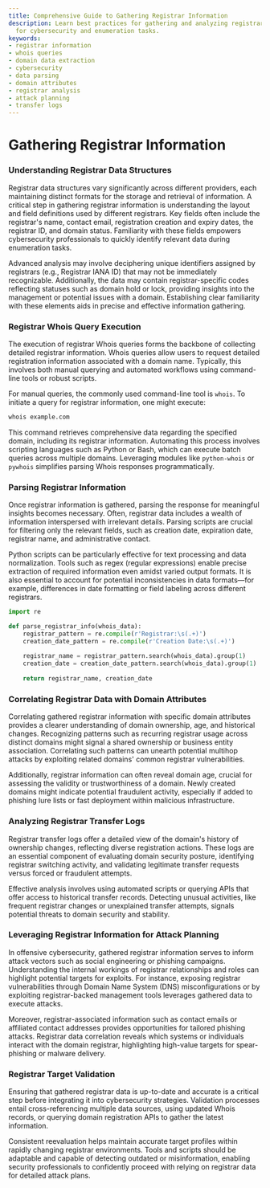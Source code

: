 ```yaml
---
title: Comprehensive Guide to Gathering Registrar Information
description: Learn best practices for gathering and analyzing registrar information
  for cybersecurity and enumeration tasks.
keywords:
- registrar information
- whois queries
- domain data extraction
- cybersecurity
- data parsing
- domain attributes
- registrar analysis
- attack planning
- transfer logs
---
```


# Gathering Registrar Information

### Understanding Registrar Data Structures

Registrar data structures vary significantly across different providers, each maintaining distinct formats for the storage and retrieval of information. A critical step in gathering registrar information is understanding the layout and field definitions used by different registrars. Key fields often include the registrar's name, contact email, registration creation and expiry dates, the registrar ID, and domain status. Familiarity with these fields empowers cybersecurity professionals to quickly identify relevant data during enumeration tasks.

Advanced analysis may involve deciphering unique identifiers assigned by registrars (e.g., Registrar IANA ID) that may not be immediately recognizable. Additionally, the data may contain registrar-specific codes reflecting statuses such as domain hold or lock, providing insights into the management or potential issues with a domain. Establishing clear familiarity with these elements aids in precise and effective information gathering.

### Registrar Whois Query Execution

The execution of registrar Whois queries forms the backbone of collecting detailed registrar information. Whois queries allow users to request detailed registration information associated with a domain name. Typically, this involves both manual querying and automated workflows using command-line tools or robust scripts.

For manual queries, the commonly used command-line tool is `whois`. To initiate a query for registrar information, one might execute:

```bash
whois example.com
```

This command retrieves comprehensive data regarding the specified domain, including its registrar information. Automating this process involves scripting languages such as Python or Bash, which can execute batch queries across multiple domains. Leveraging modules like `python-whois` or `pywhois` simplifies parsing Whois responses programmatically.

### Parsing Registrar Information

Once registrar information is gathered, parsing the response for meaningful insights becomes necessary. Often, registrar data includes a wealth of information interspersed with irrelevant details. Parsing scripts are crucial for filtering only the relevant fields, such as creation date, expiration date, registrar name, and administrative contact.

Python scripts can be particularly effective for text processing and data normalization. Tools such as regex (regular expressions) enable precise extraction of required information even amidst varied output formats. It is also essential to account for potential inconsistencies in data formats—for example, differences in date formatting or field labeling across different registrars.

```python
import re

def parse_registrar_info(whois_data):
    registrar_pattern = re.compile(r'Registrar:\s(.+)')
    creation_date_pattern = re.compile(r'Creation Date:\s(.+)')
    
    registrar_name = registrar_pattern.search(whois_data).group(1)
    creation_date = creation_date_pattern.search(whois_data).group(1)
    
    return registrar_name, creation_date
```

### Correlating Registrar Data with Domain Attributes

Correlating gathered registrar information with specific domain attributes provides a clearer understanding of domain ownership, age, and historical changes. Recognizing patterns such as recurring registrar usage across distinct domains might signal a shared ownership or business entity association. Correlating such patterns can unearth potential multihop attacks by exploiting related domains' common registrar vulnerabilities.

Additionally, registrar information can often reveal domain age, crucial for assessing the validity or trustworthiness of a domain. Newly created domains might indicate potential fraudulent activity, especially if added to phishing lure lists or fast deployment within malicious infrastructure.

### Analyzing Registrar Transfer Logs

Registrar transfer logs offer a detailed view of the domain's history of ownership changes, reflecting diverse registration actions. These logs are an essential component of evaluating domain security posture, identifying registrar switching activity, and validating legitimate transfer requests versus forced or fraudulent attempts.

Effective analysis involves using automated scripts or querying APIs that offer access to historical transfer records. Detecting unusual activities, like frequent registrar changes or unexplained transfer attempts, signals potential threats to domain security and stability.

### Leveraging Registrar Information for Attack Planning

In offensive cybersecurity, gathered registrar information serves to inform attack vectors such as social engineering or phishing campaigns. Understanding the internal workings of registrar relationships and roles can highlight potential targets for exploits. For instance, exposing registrar vulnerabilities through Domain Name System (DNS) misconfigurations or by exploiting registrar-backed management tools leverages gathered data to execute attacks.

Moreover, registrar-associated information such as contact emails or affiliated contact addresses provides opportunities for tailored phishing attacks. Registrar data correlation reveals which systems or individuals interact with the domain registrar, highlighting high-value targets for spear-phishing or malware delivery.

### Registrar Target Validation

Ensuring that gathered registrar data is up-to-date and accurate is a critical step before integrating it into cybersecurity strategies. Validation processes entail cross-referencing multiple data sources, using updated Whois records, or querying domain registration APIs to gather the latest information.

Consistent reevaluation helps maintain accurate target profiles within rapidly changing registrar environments. Tools and scripts should be adaptable and capable of detecting outdated or misinformation, enabling security professionals to confidently proceed with relying on registrar data for detailed attack plans.